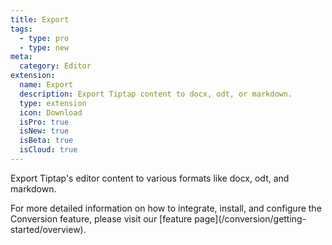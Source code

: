 ```yaml
---
title: Export
tags:
  - type: pro
  - type: new
meta:
  category: Editor
extension:
  name: Export
  description: Export Tiptap content to docx, odt, or markdown.
  type: extension
  icon: Download
  isPro: true
  isNew: true
  isBeta: true
  isCloud: true
---
```



Export Tiptap's editor content to various formats like docx, odt, and markdown.

<Callout title="More details" variant="hint">
    For more detailed information on how to integrate, install, and configure the Conversion feature, please visit our [feature page](/conversion/getting-started/overview).
</Callout>

<CodeDemo isPro path="/Extensions/Export" />